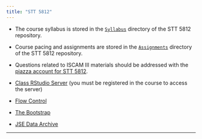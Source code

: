 ```yaml
---
title: "STT 5812"
---
```



* The course syllabus is stored in the [`Syllabus`](./Syllabus/STT5812SyllabusSpring2016.html) directory of the STT 5812 repository.

* Course pacing and assignments are stored in the [`Assignments`](./Assignments/STT5812AssignmentsSpring2016.html) directory of the STT 5812 repository.

* Questions related to ISCAM III materials should be addressed with the [piazza account for STT 5812](https://piazza.com/class/ij30sna9alj1pq).

* [Class RStudio Server](https://mathr.math.appstate.edu) (you must be registered in the course to access the server)

* [Flow Control](../STT3851Spring2016/Rmarkdown/FlowControl.html)

* [The Bootstrap](../STT3851Spring2016/Rmarkdown/TheBootstrap.html)

* [JSE Data Archive](http://www.amstat.org/publications/jse/jse_data_archive.htm)


* * *